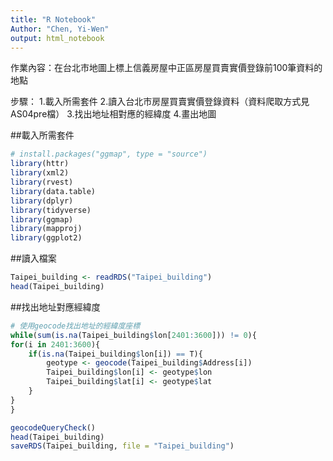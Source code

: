 ```yaml
---
title: "R Notebook"
Author: "Chen, Yi-Wen"
output: html_notebook
---
```


作業內容：在台北市地圖上標上信義房屋中正區房屋買賣實價登錄前100筆資料的地點

步驟：
1.載入所需套件
2.讀入台北市房屋買賣實價登錄資料（資料爬取方式見AS04pre檔）
3.找出地址相對應的經緯度
4.畫出地圖


##載入所需套件
```r
# install.packages("ggmap", type = "source")
library(httr)
library(xml2)
library(rvest)
library(data.table)
library(dplyr)
library(tidyverse)
library(ggmap)
library(mapproj)
library(ggplot2)
```

##讀入檔案
```r
Taipei_building <- readRDS("Taipei_building")
head(Taipei_building)
```

##找出地址對應經緯度
```r
# 使用geocode找出地址的經緯度座標
while(sum(is.na(Taipei_building$lon[2401:3600])) != 0){
for(i in 2401:3600){
    if(is.na(Taipei_building$lon[i]) == T){
        geotype <- geocode(Taipei_building$Address[i])
        Taipei_building$lon[i] <- geotype$lon
        Taipei_building$lat[i] <- geotype$lat
    } 
}
}

geocodeQueryCheck()
head(Taipei_building)
saveRDS(Taipei_building, file = "Taipei_building")
```





